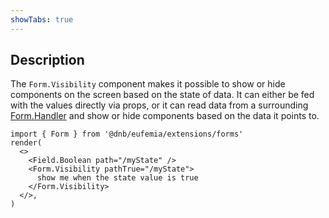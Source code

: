 ```yaml
---
showTabs: true
---
```



## Description

The `Form.Visibility` component makes it possible to show or hide components on the screen based on the state of data. It can either be fed with the values directly via props, or it can read data from a surrounding [Form.Handler](/uilib/extensions/forms/extended-features/Form/Handler) and show or hide components based on the data it points to.

```tsx
import { Form } from '@dnb/eufemia/extensions/forms'
render(
  <>
    <Field.Boolean path="/myState" />
    <Form.Visibility pathTrue="/myState">
      show me when the state value is true
    </Form.Visibility>
  </>,
)
```

<Demos />
